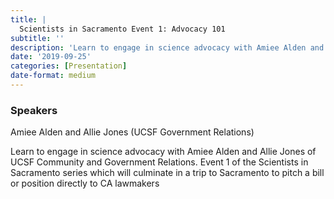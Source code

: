 ```yaml
---
title: |
  Scientists in Sacramento Event 1: Advocacy 101
subtitle: ''
description: 'Learn to engage in science advocacy with Amiee Alden and Allie Jones of UCSF Community and Government Relations. '
date: '2019-09-25'
categories: [Presentation]
date-format: medium 
---
```


### Speakers  
Amiee Alden and Allie Jones (UCSF Government Relations)

Learn to engage in science advocacy with Amiee Alden and Allie Jones of UCSF Community and Government Relations. Event 1 of the Scientists in Sacramento series which will culminate in a trip to Sacramento to pitch a bill or position directly to CA lawmakers

